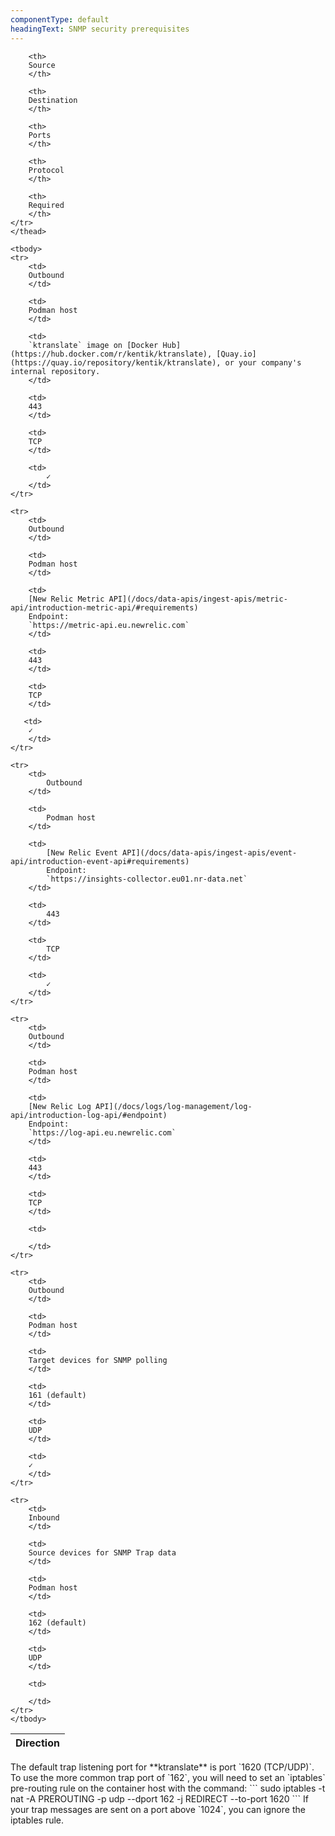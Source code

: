 ```yaml
---
componentType: default
headingText: SNMP security prerequisites
---
```


<table>
    <thead>
    <tr>
        <th style={{ width: '100px' }}>
        Direction
        </th>

        <th>
        Source
        </th>

        <th>
        Destination
        </th>

        <th>
        Ports
        </th>

        <th>
        Protocol
        </th>

        <th>
        Required
        </th>
    </tr>
    </thead>

    <tbody>
    <tr>
        <td>
        Outbound
        </td>

        <td>
        Podman host
        </td>

        <td>
        `ktranslate` image on [Docker Hub](https://hub.docker.com/r/kentik/ktranslate), [Quay.io](https://quay.io/repository/kentik/ktranslate), or your company's internal repository.
        </td>

        <td>
        443
        </td>

        <td>
        TCP
        </td>

        <td>
            ✓
        </td>
    </tr>

    <tr>
        <td>
        Outbound
        </td>

        <td>
        Podman host
        </td>

        <td>
        [New Relic Metric API](/docs/data-apis/ingest-apis/metric-api/introduction-metric-api/#requirements)
        Endpoint:
        `https://metric-api.eu.newrelic.com`
        </td>

        <td>
        443
        </td>

        <td>
        TCP
        </td>

       <td>
        ✓
        </td>
    </tr>

    <tr>
        <td>
            Outbound
        </td>

        <td>
            Podman host
        </td>

        <td>
            [New Relic Event API](/docs/data-apis/ingest-apis/event-api/introduction-event-api#requirements)
            Endpoint:
            `https://insights-collector.eu01.nr-data.net`
        </td>

        <td>
            443
        </td>

        <td>
            TCP
        </td>

        <td>
            ✓
        </td>
    </tr>

    <tr>
        <td>
        Outbound
        </td>

        <td>
        Podman host
        </td>

        <td>
        [New Relic Log API](/docs/logs/log-management/log-api/introduction-log-api/#endpoint)
        Endpoint:
        `https://log-api.eu.newrelic.com`
        </td>

        <td>
        443
        </td>

        <td>
        TCP
        </td>

        <td>
        
        </td>
    </tr>

    <tr>
        <td>
        Outbound
        </td>

        <td>
        Podman host
        </td>

        <td>
        Target devices for SNMP polling
        </td>

        <td>
        161 (default)
        </td>

        <td>
        UDP
        </td>

        <td>
        ✓
        </td>
    </tr>
    
    <tr>
        <td>
        Inbound
        </td>

        <td>
        Source devices for SNMP Trap data
        </td>

        <td>
        Podman host
        </td>

        <td>
        162 (default)
        </td>

        <td>
        UDP
        </td>

        <td>
        
        </td>
    </tr>
    </tbody>
</table>

<Callout variant="tip">
The default trap listening port for **ktranslate** is port `1620 (TCP/UDP)`. To use the more common trap port of `162`, you will need to set an `iptables` pre-routing rule on the container host with the command:
```
sudo iptables -t nat -A PREROUTING -p udp --dport 162 -j REDIRECT --to-port 1620
```
If your trap messages are sent on a port above `1024`, you can ignore the iptables rule.
</Callout>